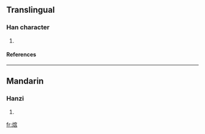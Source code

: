 ==Translingual==
===Han character===
{{Han char|rn=86|rad=火|as=10|sn=14|four=|canj=火十口口 (FJRR)}}
# {{defn|Han|sort=火10}}
====References====
{{Han ref|kx=0679.150|dkj=19298|hdz=32225.040|uh=718D|ud=29069}}

----
==Mandarin==
===Hanzi===
{{cmn-hanzi|pin=[[qin]] (qiong)|wg=<sup>g</sup>}}
# {{defn|Mandarin}}

[[fr:熍]]